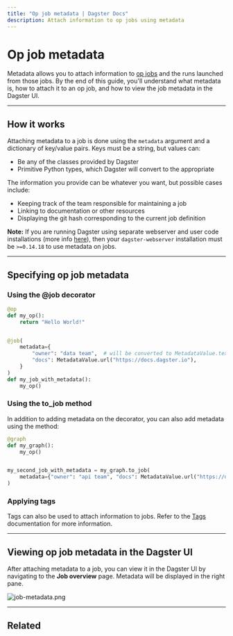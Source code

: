 ```yaml
---
title: "Op job metadata | Dagster Docs"
description: Attach information to op jobs using metadata
---
```


# Op job metadata

Metadata allows you to attach information to [op jobs](/concepts/ops-jobs-graphs/op-jobs) and the runs launched from those jobs. By the end of this guide, you'll understand what metadata is, how to attach it to an op job, and how to view the job metadata in the Dagster UI.

---

## How it works

Attaching metadata to a job is done using the `metadata` argument and a dictionary of key/value pairs. Keys must be a string, but values can:

- Be any of the <PyObject object="MetadataValue" /> classes provided by Dagster
- Primitive Python types, which Dagster will convert to the appropriate <PyObject object="MetadataValue" />

The information you provide can be whatever you want, but possible cases include:

- Keeping track of the team responsible for maintaining a job
- Linking to documentation or other resources
- Displaying the git hash corresponding to the current job definition

**Note:** If you are running Dagster using separate webserver and user code installations (more info [here](/deployment/overview)), then your `dagster-webserver` installation must be `>=0.14.18` to use metadata on jobs.

---

## Specifying op job metadata

### Using the @job decorator

```python file=/concepts/ops_jobs_graphs/metadata_tags.py startafter=start_metadata_on_job endbefore=end_metadata_on_job
@op
def my_op():
    return "Hello World!"


@job(
    metadata={
        "owner": "data team",  # will be converted to MetadataValue.text
        "docs": MetadataValue.url("https://docs.dagster.io"),
    }
)
def my_job_with_metadata():
    my_op()
```

### Using the to_job method

In addition to adding metadata on the <PyObject object="job" decorator /> decorator, you can also add metadata using the <PyObject object="GraphDefinition" method="to_job" /> method:

```python file=/concepts/ops_jobs_graphs/metadata_tags.py startafter=start_metadata_on_graph_to_job endbefore=end_metadata_on_graph_to_job
@graph
def my_graph():
    my_op()


my_second_job_with_metadata = my_graph.to_job(
    metadata={"owner": "api team", "docs": MetadataValue.url("https://docs.dagster.io")}
)
```

### Applying tags

Tags can also be used to attach information to jobs. Refer to the [Tags](/concepts/metadata-tags/tags) documentation for more information.

---

## Viewing op job metadata in the Dagster UI

After attaching metadata to a job, you can view it in the Dagster UI by navigating to the **Job overview** page. Metadata will be displayed in the right pane.

<Image
alt="job-metadata.png"
src="/images/concepts/ops-jobs-graphs/job-metadata.png"
width={2880}
height={1406}
/>

---

## Related

<ArticleList>
  <ArticleListItem
    title="Op jobs"
    href="/concepts/ops-jobs-graphs/jobs"
  ></ArticleListItem>
  <ArticleListItem
    title="Tags"
    href="/concepts/metadata-tags/tags"
  ></ArticleListItem>
  <ArticleListItem
    title="Dagster UI"
    href="/concepts/webserver/ui"
  ></ArticleListItem>
</ArticleList>
